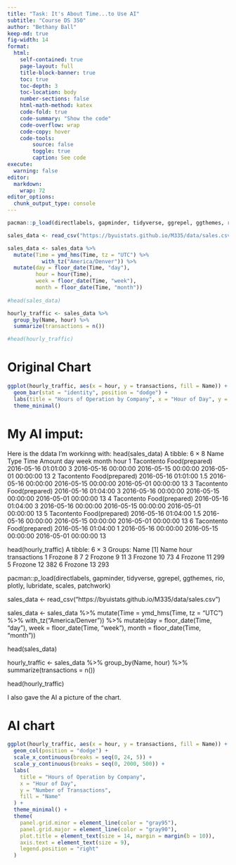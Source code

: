 ```yaml
---
title: "Task: It's About Time...to Use AI"
subtitle: "Course DS 350"
author: "Bethany Ball"
keep-md: true
fig-width: 14
format:
  html:
    self-contained: true
    page-layout: full
    title-block-banner: true
    toc: true
    toc-depth: 3
    toc-location: body
    number-sections: false
    html-math-method: katex
    code-fold: true
    code-summary: "Show the code"
    code-overflow: wrap
    code-copy: hover
    code-tools:
        source: false
        toggle: true
        caption: See code
execute: 
  warning: false
editor: 
  markdown: 
    wrap: 72
editor_options: 
  chunk_output_type: console
---
```

```r
pacman::p_load(directlabels, gapminder, tidyverse, ggrepel, ggthemes, rio, plotly, lubridate, scales, patchwork)
```


```r
sales_data <- read_csv("https://byuistats.github.io/M335/data/sales.csv")

sales_data <- sales_data %>%
  mutate(Time = ymd_hms(Time, tz = "UTC") %>% 
           with_tz("America/Denver")) %>% 
  mutate(day = floor_date(Time, "day"),
         hour = hour(Time),
         week = floor_date(Time, "week"),
         month = floor_date(Time, "month"))
 
#head(sales_data)

hourly_traffic <- sales_data %>%
  group_by(Name, hour) %>%
  summarize(transactions = n())

#head(hourly_traffic)
```


# Original Chart
```r
ggplot(hourly_traffic, aes(x = hour, y = transactions, fill = Name)) +
  geom_bar(stat = "identity", position = "dodge") +
  labs(title = "Hours of Operation by Company", x = "Hour of Day", y = "Number of Transactions") +
  theme_minimal()
```

# My AI imput:

Here is the ddata I'm workinng with: head(sales_data)
A tibble: 6 × 8
  Name       Type           Time                Amount day                 week                month                hour
  <chr>      <chr>          <dttm>               <dbl> <dttm>              <dttm>              <dttm>              <int>
1 Tacontento Food(prepared) 2016-05-16 01:01:00    3   2016-05-16 00:00:00 2016-05-15 00:00:00 2016-05-01 00:00:00    13
2 Tacontento Food(prepared) 2016-05-16 01:01:00    1.5 2016-05-16 00:00:00 2016-05-15 00:00:00 2016-05-01 00:00:00    13
3 Tacontento Food(prepared) 2016-05-16 01:04:00    3   2016-05-16 00:00:00 2016-05-15 00:00:00 2016-05-01 00:00:00    13
4 Tacontento Food(prepared) 2016-05-16 01:04:00    3   2016-05-16 00:00:00 2016-05-15 00:00:00 2016-05-01 00:00:00    13
5 Tacontento Food(prepared) 2016-05-16 01:04:00    1.5 2016-05-16 00:00:00 2016-05-15 00:00:00 2016-05-01 00:00:00    13
6 Tacontento Food(prepared) 2016-05-16 01:04:00    1   2016-05-16 00:00:00 2016-05-15 00:00:00 2016-05-01 00:00:00    13

head(hourly_traffic)
A tibble: 6 × 3
Groups:   Name [1]
  Name     hour transactions
  <chr>   <int>        <int>
1 Frozone     8            7
2 Frozone     9           11
3 Frozone    10           73
4 Frozone    11          299
5 Frozone    12          382
6 Frozone    13          293

pacman::p_load(directlabels, gapminder, tidyverse, ggrepel, ggthemes, rio, plotly, lubridate, scales, patchwork)

sales_data <- read_csv("https://byuistats.github.io/M335/data/sales.csv")

sales_data <- sales_data %>%
  mutate(Time = ymd_hms(Time, tz = "UTC") %>% 
           with_tz("America/Denver")) %>% 
  mutate(day = floor_date(Time, "day"),
         week = floor_date(Time, "week"),
         month = floor_date(Time, "month"))

head(sales_data)

hourly_traffic <- sales_data %>%
  group_by(Name, hour) %>%
  summarize(transactions = n())

head(hourly_traffic)




I also gave the AI a picture of the chart.


# AI chart
```r

ggplot(hourly_traffic, aes(x = hour, y = transactions, fill = Name)) +
  geom_col(position = "dodge") +
  scale_x_continuous(breaks = seq(0, 24, 5)) +
  scale_y_continuous(breaks = seq(0, 2000, 500)) +
  labs(
    title = "Hours of Operation by Company",
    x = "Hour of Day",
    y = "Number of Transactions",
    fill = "Name"
  ) +
  theme_minimal() +
  theme(
    panel.grid.minor = element_line(color = "gray95"),
    panel.grid.major = element_line(color = "gray90"),
    plot.title = element_text(size = 14, margin = margin(b = 10)),
    axis.text = element_text(size = 9),
    legend.position = "right"
  )

```











